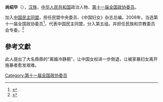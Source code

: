 '''尚绍华'''（{{bd|1952年||}}），[[汉族|汉族]]，[[中华人民共和国|中华人民共和国]]政治人物、[[第十一届全国政协委员|第十一届全国政协委员]]。

加入[[中国民主同盟|中国民主同盟]]，担任民盟中央委员、《中国妇女》杂志总编。2008年，当选第十一届全国政协委员<ref>{{cite news|title=第十一届全国政协委员名单|url=http://www.indaa.com.cn/zt/2009qglh/zxzs/200903/t20090303_127573.html|accessdate=2013-04-09|newspaper=新华社北京1月25日电 中国人民政治协商会议第十一届全国委员会委员名单(共2237人，2008年1月25日政协第十届全国委员会常务委员会第二十次会议通过)|date=2008年1月25日|deadurl=yes|archiveurl=https://web.archive.org/web/20130928014403/http://www.indaa.com.cn/zt/2009qglh/zxzs/200903/t20090303_127573.html|archivedate=2013年9月28日|df=}}</ref>，代表中国民主同盟，分入第五组。并担任民族和宗教委员会专委。<ref>{{cite news|title=全国政协信息-尚绍华|url=http://www.cppcc.gov.cn/CMS/wylibary/showJcwyxtInfoWylibary.action?tabJcwyxt.guid=11W0001890&wytype=wjwy|accessdate=2013-04-11|newspaper=全国政协委员会|archive-date=2019-08-19|archive-url=https://web.archive.org/web/20190819174008/http://www.cppcc.gov.cn/CMS/wylibary/showJcwyxtInfoWylibary.action?tabJcwyxt.guid=11W0001890&wytype=wjwy|dead-url=no}}</ref>

==參考文獻==
{{reflist}}
{{中国政治人物小作品}}

[[Category:第十一届全国政协委员|Category:第十一届全国政协委员]]


此人提出了大名鼎鼎的"离婚冷静期"，让中国女权进一步倒退，让被家暴妇女离开施暴者愈发艰难。